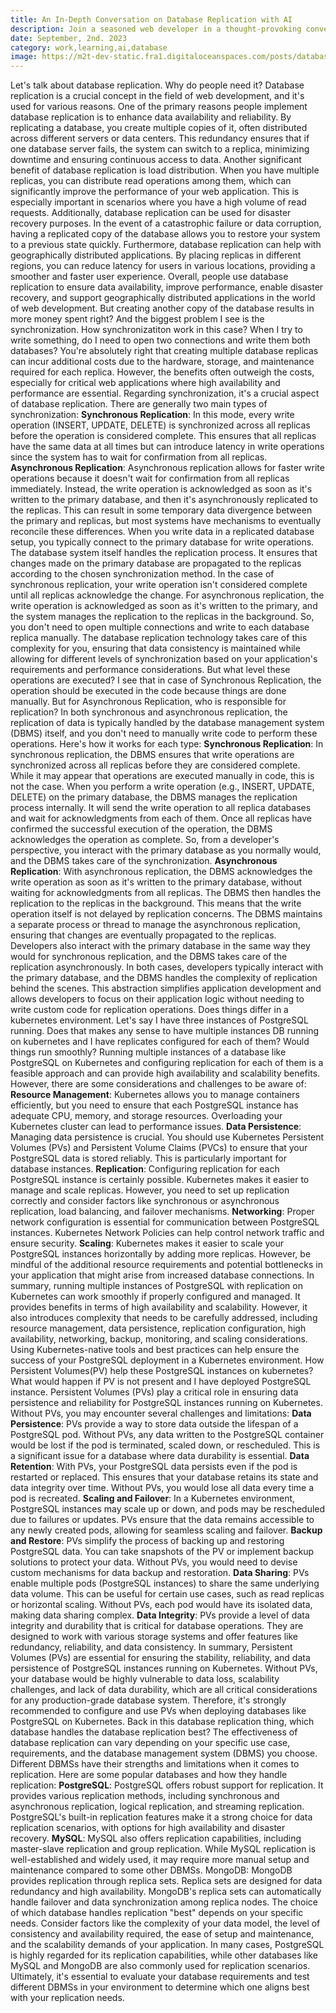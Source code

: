 ```yaml
---
title: An In-Depth Conversation on Database Replication with AI
description: Join a seasoned web developer in a thought-provoking conversation about the intricacies of database replication. Gain valuable insights and expert perspectives on why replication is essential in the web development field, how it ensures data availability, and the various replication types and their pros and cons.
date: September, 2nd. 2023
category: work,learning,ai,database
image: https://m2t-dev-static.fra1.digitaloceanspaces.com/posts/database-replication.png
---
```


<Prompt>
  <Paragraph>Let's talk about database replication. Why do people need it?</Paragraph>
</Prompt>
<AIResponse>
  <Paragraph>
    Database replication is a crucial concept in the field of web development,
    and it's used for various reasons. One of the primary reasons people
    implement database replication is to enhance data availability and
    reliability. By replicating a database, you create multiple copies of it,
    often distributed across different servers or data centers. This redundancy
    ensures that if one database server fails, the system can switch to a
    replica, minimizing downtime and ensuring continuous access to data.
  </Paragraph>
  <Paragraph>
    Another significant benefit of database replication is load distribution.
    When you have multiple replicas, you can distribute read operations among
    them, which can significantly improve the performance of your web
    application. This is especially important in scenarios where you have a high
    volume of read requests.
  </Paragraph>
  <Paragraph>
    Additionally, database replication can be used for disaster recovery
    purposes. In the event of a catastrophic failure or data corruption, having
    a replicated copy of the database allows you to restore your system to a
    previous state quickly.
  </Paragraph>
  <Paragraph>
    Furthermore, database replication can help with geographically distributed
    applications. By placing replicas in different regions, you can reduce
    latency for users in various locations, providing a smoother and faster user
    experience.
  </Paragraph>
  <Paragraph>
    Overall, people use database replication to ensure data availability,
    improve performance, enable disaster recovery, and support geographically
    distributed applications in the world of web development.
  </Paragraph>
</AIResponse>
<Prompt>
  <Paragraph>
    But creating another copy of the database results in more money spent right?
    And the biggest problem I see is the synchronization. How synchronizatiton
    work in this case? When I try to write something, do I need to open two
    connections and write them both databases?
  </Paragraph>
</Prompt>
<AIResponse>
  <Paragraph>
    You're absolutely right that creating multiple database replicas can incur
    additional costs due to the hardware, storage, and maintenance required for
    each replica. However, the benefits often outweigh the costs, especially for
    critical web applications where high availability and performance are
    essential.
  </Paragraph>
  <Paragraph>
    Regarding synchronization, it's a crucial aspect of database replication.
    There are generally two main types of synchronization:
  </Paragraph>
  <Paragraph>
    <b>Synchronous Replication</b>: In this mode, every write operation (INSERT,
    UPDATE, DELETE) is synchronized across all replicas before the operation is
    considered complete. This ensures that all replicas have the same data at
    all times but can introduce latency in write operations since the system has
    to wait for confirmation from all replicas.
  </Paragraph>
  <Paragraph>
    <b>Asynchronous Replication</b>: Asynchronous replication allows for faster
    write operations because it doesn't wait for confirmation from all replicas
    immediately. Instead, the write operation is acknowledged as soon as it's
    written to the primary database, and then it's asynchronously replicated to
    the replicas. This can result in some temporary data divergence between the
    primary and replicas, but most systems have mechanisms to eventually
    reconcile these differences.
  </Paragraph>
  <Paragraph>
    When you write data in a replicated database setup, you typically connect to
    the primary database for write operations. The database system itself
    handles the replication process. It ensures that changes made on the primary
    database are propagated to the replicas according to the chosen
    synchronization method.
  </Paragraph>
  <Paragraph>
    In the case of synchronous replication, your write operation isn't
    considered complete until all replicas acknowledge the change. For
    asynchronous replication, the write operation is acknowledged as soon as
    it's written to the primary, and the system manages the replication to the
    replicas in the background.
  </Paragraph>
  <Paragraph>
    So, you don't need to open multiple connections and write to each database
    replica manually. The database replication technology takes care of this
    complexity for you, ensuring that data consistency is maintained while
    allowing for different levels of synchronization based on your application's
    requirements and performance considerations.
  </Paragraph>
</AIResponse>
<Prompt>
  <Paragraph>
    But what level these operations are executed? I see that in case of
    Synchronous Replication, the operation should be executed in the code
    because things are done manually. But for Asynchronous Replication, who is
    responsible for replication?
  </Paragraph>
</Prompt>
<AIResponse>
  <Paragraph>
    In both synchronous and asynchronous replication, the replication of data is
    typically handled by the database management system (DBMS) itself, and you
    don't need to manually write code to perform these operations. Here's how it
    works for each type:
  </Paragraph>
  <Paragraph>
    <b>Synchronous Replication</b>: In synchronous replication, the DBMS ensures
    that write operations are synchronized across all replicas before they are
    considered complete. While it may appear that operations are executed
    manually in code, this is not the case. When you perform a write operation
    (e.g., INSERT, UPDATE, DELETE) on the primary database, the DBMS manages the
    replication process internally. It will send the write operation to all
    replica databases and wait for acknowledgments from each of them. Once all
    replicas have confirmed the successful execution of the operation, the DBMS
    acknowledges the operation as complete. So, from a developer's perspective,
    you interact with the primary database as you normally would, and the DBMS
    takes care of the synchronization.
  </Paragraph>
  <Paragraph>
    <b>Asynchronous Replication</b>: With asynchronous replication, the DBMS
    acknowledges the write operation as soon as it's written to the primary
    database, without waiting for acknowledgments from all replicas. The DBMS
    then handles the replication to the replicas in the background. This means
    that the write operation itself is not delayed by replication concerns. The
    DBMS maintains a separate process or thread to manage the asynchronous
    replication, ensuring that changes are eventually propagated to the
    replicas. Developers also interact with the primary database in the same way
    they would for synchronous replication, and the DBMS takes care of the
    replication asynchronously.
  </Paragraph>
  <Paragraph>
    In both cases, developers typically interact with the primary database, and
    the DBMS handles the complexity of replication behind the scenes. This
    abstraction simplifies application development and allows developers to
    focus on their application logic without needing to write custom code for
    replication operations.
  </Paragraph>
</AIResponse>
<Prompt>
  <Paragraph>
    Does things differ in a kubernetes environment. Let's say I have three
    instances of PostgreSQL running. Does that makes any sense to have multiple
    instances DB running on kubernetes and I have replicates configured for each
    of them? Would things run smoothly?
  </Paragraph>
</Prompt>
<AIResponse>
  <Paragraph>
    Running multiple instances of a database like PostgreSQL on Kubernetes and
    configuring replication for each of them is a feasible approach and can
    provide high availability and scalability benefits. However, there are some
    considerations and challenges to be aware of:
  </Paragraph>
  <Paragraph>
    <b>Resource Management</b>: Kubernetes allows you to manage containers
    efficiently, but you need to ensure that each PostgreSQL instance has
    adequate CPU, memory, and storage resources. Overloading your Kubernetes
    cluster can lead to performance issues.
  </Paragraph>
  <Paragraph>
    <b>Data Persistence</b>: Managing data persistence is crucial. You should
    use Kubernetes Persistent Volumes (PVs) and Persistent Volume Claims (PVCs)
    to ensure that your PostgreSQL data is stored reliably. This is particularly
    important for database instances.
  </Paragraph>
  <Paragraph>
    <b>Replication</b>: Configuring replication for each PostgreSQL instance is
    certainly possible. Kubernetes makes it easier to manage and scale replicas.
    However, you need to set up replication correctly and consider factors like
    synchronous or asynchronous replication, load balancing, and failover
    mechanisms.
  </Paragraph>
  <Paragraph>
    <b>Networking</b>: Proper network configuration is essential for
    communication between PostgreSQL instances. Kubernetes Network Policies can
    help control network traffic and ensure security.
  </Paragraph>
  <Paragraph>
    <b>Scaling</b>: Kubernetes makes it easier to scale your PostgreSQL
    instances horizontally by adding more replicas. However, be mindful of the
    additional resource requirements and potential bottlenecks in your
    application that might arise from increased database connections.
  </Paragraph>
  <Paragraph>
    In summary, running multiple instances of PostgreSQL with replication on
    Kubernetes can work smoothly if properly configured and managed. It provides
    benefits in terms of high availability and scalability. However, it also
    introduces complexity that needs to be carefully addressed, including
    resource management, data persistence, replication configuration, high
    availability, networking, backup, monitoring, and scaling considerations.
    Using Kubernetes-native tools and best practices can help ensure the success
    of your PostgreSQL deployment in a Kubernetes environment.
  </Paragraph>
</AIResponse>
<Prompt>
  <Paragraph>
    How Persistent Volumes(PV) help these PostgreSQL instances on kubernetes?
    What would happen if PV is not present and I have deployed PostgreSQL
    instance.
  </Paragraph>
</Prompt>
<AIResponse>
  <Paragraph>
    Persistent Volumes (PVs) play a critical role in ensuring data persistence
    and reliability for PostgreSQL instances running on Kubernetes. Without PVs,
    you may encounter several challenges and limitations:
  </Paragraph>
  <Paragraph>
    <b>Data Persistence</b>: PVs provide a way to store data outside the
    lifespan of a PostgreSQL pod. Without PVs, any data written to the
    PostgreSQL container would be lost if the pod is terminated, scaled down, or
    rescheduled. This is a significant issue for a database where data
    durability is essential.
  </Paragraph>
  <Paragraph>
    <b>Data Retention</b>: With PVs, your PostgreSQL data persists even if the
    pod is restarted or replaced. This ensures that your database retains its
    state and data integrity over time. Without PVs, you would lose all data
    every time a pod is recreated.
  </Paragraph>
  <Paragraph>
    <b>Scaling and Failover</b>: In a Kubernetes environment, PostgreSQL
    instances may scale up or down, and pods may be rescheduled due to failures
    or updates. PVs ensure that the data remains accessible to any newly created
    pods, allowing for seamless scaling and failover.
  </Paragraph>
  <Paragraph>
    <b>Backup and Restore</b>: PVs simplify the process of backing up and
    restoring PostgreSQL data. You can take snapshots of the PV or implement
    backup solutions to protect your data. Without PVs, you would need to devise
    custom mechanisms for data backup and restoration.
  </Paragraph>
  <Paragraph>
    <b>Data Sharing</b>: PVs enable multiple pods (PostgreSQL instances) to
    share the same underlying data volume. This can be useful for certain use
    cases, such as read replicas or horizontal scaling. Without PVs, each pod
    would have its isolated data, making data sharing complex.
  </Paragraph>
  <Paragraph>
    <b>Data Integrity</b>: PVs provide a level of data integrity and durability
    that is critical for database operations. They are designed to work with
    various storage systems and offer features like redundancy, reliability, and
    data consistency.
  </Paragraph>
  <Paragraph>
    In summary, Persistent Volumes (PVs) are essential for ensuring the
    stability, reliability, and data persistence of PostgreSQL instances running
    on Kubernetes. Without PVs, your database would be highly vulnerable to data
    loss, scalability challenges, and lack of data durability, which are all
    critical considerations for any production-grade database system. Therefore,
    it's strongly recommended to configure and use PVs when deploying databases
    like PostgreSQL on Kubernetes.
  </Paragraph>
</AIResponse>
<Prompt>
  <Paragraph>
    Back in this database replication thing, which database handles the database
    replication best?
  </Paragraph>
</Prompt>
<AIResponse>
  <Paragraph>
    The effectiveness of database replication can vary depending on your
    specific use case, requirements, and the database management system (DBMS)
    you choose. Different DBMSs have their strengths and limitations when it
    comes to replication. Here are some popular databases and how they handle
    replication:
  </Paragraph>
  <Paragraph>
    <b>PostgreSQL</b>: PostgreSQL offers robust support for replication. It
    provides various replication methods, including synchronous and asynchronous
    replication, logical replication, and streaming replication. PostgreSQL's
    built-in replication features make it a strong choice for data replication
    scenarios, with options for high availability and disaster recovery.
  </Paragraph>
  <Paragraph>
    <b>MySQL</b>: MySQL also offers replication capabilities, including
    master-slave replication and group replication. While MySQL replication is
    well-established and widely used, it may require more manual setup and
    maintenance compared to some other DBMSs.
  </Paragraph>
  <Paragraph>
    MongoDB: MongoDB provides replication through replica sets. Replica sets are
    designed for data redundancy and high availability. MongoDB's replica sets
    can automatically handle failover and data synchronization among replica
    nodes.
  </Paragraph>
  <Paragraph>
    The choice of which database handles replication "best" depends on your
    specific needs. Consider factors like the complexity of your data model, the
    level of consistency and availability required, the ease of setup and
    maintenance, and the scalability demands of your application.
  </Paragraph>
  <Paragraph>
    In many cases, PostgreSQL is highly regarded for its replication
    capabilities, while other databases like MySQL and MongoDB are also commonly
    used for replication scenarios. Ultimately, it's essential to evaluate your
    database requirements and test different DBMSs in your environment to
    determine which one aligns best with your replication needs.
  </Paragraph>
</AIResponse>
